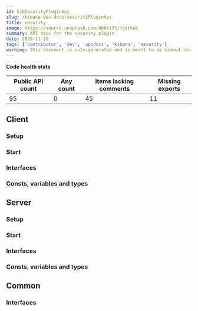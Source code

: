 ```yaml
---
id: kibSecurityPluginApi
slug: /kibana-dev-docs/securityPluginApi
title: security
image: https://source.unsplash.com/400x175/?github
summary: API docs for the security plugin
date: 2020-11-16
tags: ['contributor', 'dev', 'apidocs', 'kibana', 'security']
warning: This document is auto-generated and is meant to be viewed inside our experimental, new docs system. Reach out in #docs-engineering for more info.
---
```







**Code health stats**

| Public API count  | Any count | Items lacking comments | Missing exports | 
|-------------------|-----------|------------------------|-----------------|
| 95 | 0 | 45 | 11 |

## Client

### Setup
<DocDefinitionList data={[securityObj.client.setup]}/>

### Start
<DocDefinitionList data={[securityObj.client.start]}/>

### Interfaces
<DocDefinitionList data={securityObj.client.interfaces}/>

### Consts, variables and types
<DocDefinitionList data={securityObj.client.misc}/>

## Server

### Setup
<DocDefinitionList data={[securityObj.server.setup]}/>

### Start
<DocDefinitionList data={[securityObj.server.start]}/>

### Interfaces
<DocDefinitionList data={securityObj.server.interfaces}/>

### Consts, variables and types
<DocDefinitionList data={securityObj.server.misc}/>

## Common

### Interfaces
<DocDefinitionList data={securityObj.common.interfaces}/>

